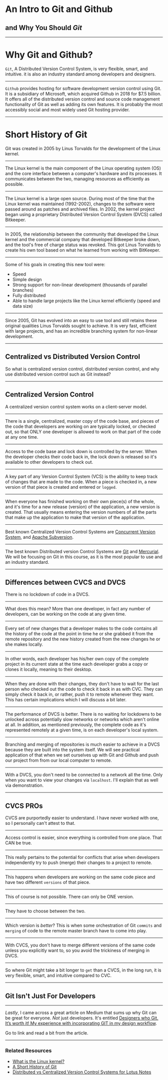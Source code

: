 


<Head>
  <title>An Intro to Git and Github and Why You Should Git</title>
</Head>

# An Intro to Git and Github

## and Why You Should _Git_

---

# Why Git and Github?

<p style={{textAlign: 'center', width: '90%'}}><code>Git</code>, A Distributed Version Control System, is very flexible, smart, and intuitive. it is also an industry standard among developers and designers.</p>

---

<p style={{textAlign: 'center', width: '90%'}}><code>Github</code> provides hosting for software development version control using Git. It is a subsidiary of Microsoft, which acquired Github in 2018 for $7.5 billion. It offers all of the distributed version control and source code management functionality of Git as well as adding its own features. It is probably the most accessibly social and most widely used Git hosting provider.</p>

---

# Short History of Git

<p style={{textAlign: 'center', width: '90%'}}>
  Git was created in 2005 by Linus Torvalds for the development of the Linux
  kernel.
</p>

---

<p style={{textAlign: 'center', width: '90%'}}>
  The Linux kernel is the main component of the Linux operating system (OS) and
  the core interface between a computer's hardware and its processes. It
  communicates between the two, managing resources as efficiently as possible.
</p>

---

<p style={{textAlign: 'center', width: '90%'}}>
  The Linux kernel is a large open source. During most of the time that the
  Linux kernel was maintained (1992-2002), changes to the software were passed
  around as patches and archived files. In 2002, the kernel project began using
  a proprietary Distributed Version Control System (DVCS) called Bitkeeper.
</p>

---

<p style={{textAlign: 'center', width: '90%'}}>
  In 2005, the relationship between the community that developed the Linux
  kernel and the commercial company that developed Bitkeeper broke down, and the
  tool's free of charge status was revoked. This got Linus Torvalds to create
  his own tool based on what he learned from working with BitKeeper.
</p>

---

<div style={{width: '90%'}}>
    <p>Some of his goals in creating this new tool were:</p>
    <ul>
        <li>Speed</li>
        <li>Simple design</li>
        <li>Strong support for non-linear development (thousands of parallel branches)</li>
        <li>Fully distributed</li>
        <li>Able to handle large projects like the Linux kernel efficiently (speed and data size)</li>
    </ul>
</div>

---

<p style={{textAlign: 'center', width: '90%'}}>Since 2005, Git has evolved into an easy to use tool and still retains these original qualities Linus Torvalds sought to achieve. It is very fast, efficient with large projects, and has an incredible branching system for non-linear development.</p>

---

<h2 style={{width: '90%', textAlign: 'center'}}>Centralized vs Distributed Version Control</h2>

<p style={{textAlign: 'center', width: '90%'}}>So what is centralized version control, distributed version control, and why use distributed version control such as Git instead?</p>

---

## Centralized Version Control

<p style={{textAlign: 'center', width: '90%'}}>A centralized version control system works on a client-server model.</p>

---

<p style={{textAlign: 'center', width: '90%'}}>There is a single, centralized, master copy of the code base, and pieces of the code that developers are working on are typically locked, or checked out, so that ONLY one developer is allowed to work on that part of the code at any one time.</p>

---

<p style={{textAlign: 'center', width: '90%'}}>Access to the code base and lock down is controlled by the server. When the developer checks their code back in, the lock down is released so it's available to other developers to check out.
</p>

---

<p style={{textAlign: 'center', width: '90%'}}>A key part of any Version Control System (VCS) is the ability to keep track of changes that are made to the code. When a piece is checked in, a new version of that piece is created and entered or <code>logged</code>.</p>

---

<p  style={{textAlign: 'center', width: '90%'}}>When everyone has finished working on their own piece(s) of the whole, and it's time for a new release (version) of the application, a new version is created. That usually means entering the version numbers of all the parts that make up the application to make that version of the application.</p>

---

<p style={{textAlign: 'center', width: '90%'}}>Best known Centralized Version Control Systems are <a href="https://en.wikipedia.org/wiki/Concurrent_Versions_System" style={{textDecoration: "none",
    "&:hover": {
      textDecoration: "underline"
    }}}>Concurrent Version System</a>, and <a href="https://en.wikipedia.org/wiki/Apache_Subversion" style={{textDecoration: "none",
    "&:hover": {
      textDecoration: "underline"
    }}}>Apache Subversion</a>.</p>

---

<p style={{textAlign: 'center', width: '90%'}}>The best known Distributed version Control Systems are <a href="https://en.wikipedia.org/wiki/Git" style={{textDecoration: "none",
    "&:hover": {
      textDecoration: "underline"
    }}}>Git</a> and <a href="https://en.wikipedia.org/wiki/Mercurial" style={{textDecoration: "none",
    "&:hover": {
      textDecoration: "underline"
    }}}>Mercurial</a>. We will be focusing on Git in this course, as it is the most popular to use and an industry standard.</p>

---

<h2 style={{textAlign: 'center', width: '90%'}}>Differences between CVCS and DVCS</h2>

<p style={{textAlign: 'center', width: '90%'}}>There is no lockdown of code in a DVCS.</p>

---

<p style={{textAlign: 'center', width: '90%'}}>What does this mean? More than one developer, in fact any number of developers, can be working on the code at any given time.</p>

---

<p style={{textAlign: 'center', width: '90%'}}>Every set of new changes that a developer makes to the code contains all the history of the code at the point in time he or she grabbed it from the remote repository and the new history created from the new changes he or she makes locally.</p>

---

<p style={{textAlign: 'center', width: '90%'}}>In other words, each developer has his/her own copy of the complete project in its current state at the time each developer grabs a copy or clones it locally, meaning to their desktop.</p>

---

<p style={{textAlign: 'center', width: '90%'}}>When they are done with their changes, they don't have to wait for the last person who checked out the code to check it back in as with CVC. They can simply check it back in, or rather, push it to remote whenever they want. This has certain implications which I will discuss a bit later.</p>

---

<p style={{textAlign: 'center', width: '90%'}}>The performance of DVCS is better. There is no waiting for lockdowns to be unlocked across potentially slow networks or networks which aren't online at all. In addition, as mentioned previously, the complete code as it's represented remotely at a given time, is on each developer's local system.</p>

---

<p style={{textAlign: 'center', width: '90%'}}>Branching and merging of repositories is much easier to achieve in a DVCS because they are built into the system itself. We will see practical application of that when we set ourselves up with Git and Github and push our project from from our local computer to remote.</p>

---

<p style={{textAlign: 'center', width: '90%'}}>With a DVCS, you don't need to be connected to a network all the time. Only when you want to view your changes via <code>localhost</code>. I'll explain that as well via demonstration.</p>

---

## CVCS PROs

<p style={{textAlign: 'center', width: '90%'}}>CVCS are purportedly easier to understand. I have never worked with one, so I personally can't attest to that.</p>

---

<p style={{textAlign: 'center', width: '90%'}}>Access control is easier, since everything is controlled from one place. That CAN be true.</p>

---

<p style={{textAlign: 'center', width: '90%'}}>This really pertains to the potential for conflicts that arise when developers independently try to push (merge) their changes to a project to remote.</p>

---

<p style={{textAlign: 'center', width: '90%'}}>This happens when developers are working on the same code piece and have two different <code>versions</code> of that piece.</p>

---

 <p style={{textAlign: 'center', width: '90%'}}>This of course is not possible. There can only be ONE version. </p>

 ---
 
 <p style={{textAlign: 'center', width: '90%'}}>They have to choose between the two. </p>

 ---
 
 <p style={{textAlign: 'center', width: '90%'}}>Which version is <i>better</i>? This is when some orchestration of Git <code>commits</code> and <code>merging</code> of code to the remote master branch have to come into play.</p>

---

<p style={{textAlign: 'center', width: '90%'}}>With CVCS, you don't have to merge different versions of the same code unless you explicitly want to, so you avoid the trickiness of merging in DVCS.</p>

---

<p style={{textAlign: 'center', width: '90%'}}>So where Git might take a bit longer to <code>get</code> than a CVCS, in the long run, it is very flexible, smart, and intuitive compared to CVC.</p>

---

<h2 style={{textAlign: 'center', width: '90%'}}>Git Isn't Just For Developers</h2>

---

<p style={{textAlign: 'center', width: '90%'}}>
    <i>Lastly</i>, I came across a great article on Medium that sums up why Git can be great for everyone. <i>Not</i> just developers. It's entitled <a href="https://uiux.blog/designers-who-git-its-worth-it-2cf85877a70b" style={{textDecoration: "none",
    "&:hover": {
      textDecoration: "underline"}}} target="_blank">Designers who Git. It’s worth it! My experience with incorporating GIT in my design workflow</a>.
</p>
<Notes>Go to link and read a bit from the article. </Notes>

---

### Related Resources

<ul style={{width: '90%'}}>
    <li>
        <a href="https://www.redhat.com/en/topics/linux/what-is-the-linux-kernel" style={{textDecoration: "none",
    "&:hover": {
      textDecoration: "underline"}}}>What is the Linux kernel?</a>
    </li>
    <li>
        <a href="https://git-scm.com/book/en/v2/" style={{textDecoration: "none",
    "&:hover": {
      textDecoration: "underline"}}}>A Short History of Git</a>
    </li>
    <li>
        <a href="https://www.teamstudio.com/blog/distributed-vs-centralized-version-control-systems-for-lotus-notes" style={{textDecoration: "none",
    "&:hover": {
      textDecoration: "underline"}}}>Distributed vs Centralized Version Control Systems for Lotus Notes</a>
    </li>
</ul>

